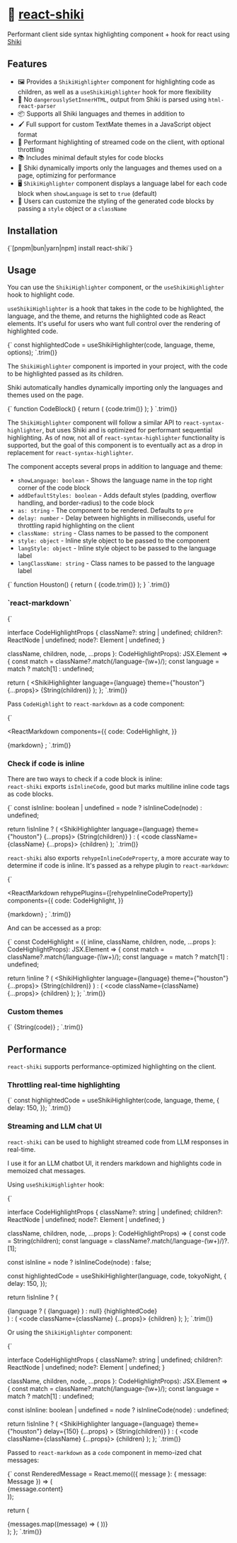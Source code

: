 

# 🎨 [react-shiki](https://npmjs.com/react-shiki)

Performant client side syntax highlighting component + hook
for react using [Shiki](https://shiki.matsu.io/)


## Features

- 🖼️ Provides a `ShikiHighlighter` component for highlighting code as children,
  as well as a `useShikiHighlighter` hook for more flexibility
- 🔐 No `dangerouslySetInnerHTML`, output from Shiki is parsed using `html-react-parser`
- 📦 Supports all Shiki languages and themes in addition to
- 🖌️ Full support for custom TextMate themes in a JavaScript object format
- 🚰 Performant highlighting of streamed code on the client, with optional throttling
- 📚 Includes minimal default styles for code blocks
- 🚀 Shiki dynamically imports only the languages and themes used on a page,
  optimizing for performance
- 🖥️ `ShikiHighlighter` component displays a language label for each code block
  when `showLanguage` is set to `true` (default)
- 🎨 Users can customize the styling of the generated code blocks by passing
  a `style` object or a `className`

## Installation

<ShikiHighlighter language="bash" theme="tokyo-night">
{`[pnpm|bun|yarn|npm] install react-shiki`}
</ShikiHighlighter>

## Usage

You can use the `ShikiHighlighter` component, or the `useShikiHighlighter` hook
to highlight code.

`useShikiHighlighter` is a hook that takes in the code to be highlighted, the
language, and the theme, and returns the highlighted code as React elements.
It's useful for users who want full control over the rendering of highlighted
code.

<ShikiHighlighter language="tsx" theme="ayu-dark">
{`
const highlightedCode = useShikiHighlighter(code, language, theme, options);
`.trim()}
</ShikiHighlighter>

The `ShikiHighlighter` component is imported in your project, with the code to
be highlighted passed as its children.

Shiki automatically handles dynamically importing only the languages and themes
used on the page.

<ShikiHighlighter language="tsx" theme="ayu-dark">
{`
function CodeBlock() {
  return (
    <ShikiHighlighter language="jsx" theme="ayu-dark">
      {code.trim()}
    </ShikiHighlighter>
  );
}
`.trim()}
</ShikiHighlighter>

The `ShikiHighlighter` component will follow a similar API to `react-syntax-highlighter`,
but uses Shiki and is optimized for performant sequential highlighting. As of now,
not all of `react-syntax-highlighter` functionality is supported, but the goal of
this component is to eventually act as a drop in replacement for `react-syntax-highlighter`.

The component accepts several props in addition to language and theme:

- `showLanguage: boolean` - Shows the language name in the top right corner of the code block
- `addDefaultStyles: boolean` - Adds default styles (padding, overflow handling, and border-radius) to the code block
- `as: string` - The component to be rendered. Defaults to `pre`
- `delay: number` - Delay between highlights in milliseconds, useful for throttling rapid highlighting on the client
- `className: string` - Class names to be passed to the component
- `style: object` - Inline style object to be passed to the component
- `langStyle: object` - Inline style object to be passed to the language label
- `langClassName: string` - Class names to be passed to the language label

<ShikiHighlighter language="tsx" theme="houston">
{`
function Houston() {
  return (
    <ShikiHighlighter
      language="jsx"
      className="code-block"
      theme="houston"
      showLanguage={false}
      addDefaultStyles={true}
      as="div"
      style={{
        textAlign: "left",
      }}
    >
      {code.trim()}
    </ShikiHighlighter>
  );
}
`.trim()}
</ShikiHighlighter>

### \`react-markdown\`

<ShikiHighlighter language="tsx" theme="andromeeda">
{`

interface CodeHighlightProps {
  className?: string | undefined;
  children?: ReactNode | undefined;
  node?: Element | undefined;
}

  className,
  children,
  node,
  ...props
}: CodeHighlightProps): JSX.Element => {
  const match = className?.match(/language-(\\w+)/);
  const language = match ? match[1] : undefined;

  return (
    <ShikiHighlighter language={language} theme={"houston"} {...props}>
      {String(children)}
    </ShikiHighlighter>
  );
};
`.trim()}
</ShikiHighlighter>

Pass `CodeHighlight` to `react-markdown` as a code component:

<ShikiHighlighter language="tsx" theme="rose-pine-moon">
{`

<ReactMarkdown
  components={{
    code: CodeHighlight,
  }}
>
  {markdown}
</ReactMarkdown>;
`.trim()}
</ShikiHighlighter>

### Check if code is inline

There are two ways to check if a code block is inline:  
`react-shiki` exports `isInlineCode`, good but marks multiline inline code tags as code blocks.

<ShikiHighlighter language="tsx" theme="material-theme-ocean">
{`
const isInline: boolean | undefined = node ? isInlineCode(node) : undefined;

return !isInline ? (
  <ShikiHighlighter language={language} theme={"houston"} {...props}>
    {String(children)}
  </ShikiHighlighter>
) : (
  <code className={className} {...props}>
    {children}
  </code>
);
`.trim()}
</ShikiHighlighter>

`react-shiki` also exports `rehypeInlineCodeProperty`, a more accurate way
to determine if code is inline.
It's passed as a rehype plugin to `react-markdown`:

<ShikiHighlighter language="tsx" theme="catppuccin-latte">
{`

<ReactMarkdown
  rehypePlugins={[rehypeInlineCodeProperty]}
  components={{
    code: CodeHighlight,
  }}
>
  {markdown}
</ReactMarkdown>;
`.trim()}
</ShikiHighlighter>

And can be accessed as a prop:

<ShikiHighlighter language="tsx" theme="vitesse-light">
{`
const CodeHighlight = ({
  inline,
  className,
  children,
  node,
  ...props
}: CodeHighlightProps): JSX.Element => {
  const match = className?.match(/language-(\\w+)/);
  const language = match ? match[1] : undefined;

  return !inline ? (
    <ShikiHighlighter language={language} theme={"houston"} {...props}>
      {String(children)}
    </ShikiHighlighter>
  ) : (
    <code className={className} {...props}>
      {children}
    </code>
  );
};
`.trim()}
</ShikiHighlighter>

### Custom themes

<ShikiHighlighter language="tsx" theme="snazzy-light">
{`

<ShikiHighlighter language="tsx" theme={tokyoNight}>
  {String(code)}
</ShikiHighlighter>;
`.trim()}
</ShikiHighlighter>

## Performance

`react-shiki` supports performance-optimized highlighting on the client.

### Throttling real-time highlighting

<ShikiHighlighter language="tsx" theme="night-owl">
{`
const highlightedCode = useShikiHighlighter(code, language, theme, {
  delay: 150,
});
`.trim()}
</ShikiHighlighter>

### Streaming and LLM chat UI

`react-shiki` can be used to highlight streamed code from LLM responses in real-time.

I use it for an LLM chatbot UI, it renders markdown and highlights code in memoized chat messages.

Using `useShikiHighlighter` hook:

<ShikiHighlighter language="tsx" theme="poimandres">
{`

interface CodeHighlightProps {
  className?: string | undefined;
  children?: ReactNode | undefined;
  node?: Element | undefined;
}

  className,
  children,
  node,
  ...props
}: CodeHighlightProps) => {
  const code = String(children);
  const language = className?.match(/language-(\\w+)/)?.[1];

  const isInline = node ? isInlineCode(node) : false;

  const highlightedCode = useShikiHighlighter(language, code, tokyoNight, {
    delay: 150,
  });

  return !isInline ? (
    <div
      className="shiki not-prose relative [&_pre]:overflow-auto 
      [&_pre]:rounded-lg [&_pre]:px-6 [&_pre]:py-5"
    >
      {language ? (
        <span
          className="absolute right-3 top-2 text-xs tracking-tighter
          text-muted-foreground/85"
        >
          {language}
        </span>
      ) : null}
      {highlightedCode}
    </div>
  ) : (
    <code className={className} {...props}>
      {children}
    </code>
  );
};
`.trim()}
</ShikiHighlighter>

Or using the `ShikiHighlighter` component:

<ShikiHighlighter language="tsx" theme="andromeeda">
{`

interface CodeHighlightProps {
  className?: string | undefined;
  children?: ReactNode | undefined;
  node?: Element | undefined;
}

  className,
  children,
  node,
  ...props
}: CodeHighlightProps): JSX.Element => {
  const match = className?.match(/language-(\\w+)/);
  const language = match ? match[1] : undefined;

  const isInline: boolean | undefined = node ? isInlineCode(node) : undefined;

  return !isInline ? (
    <ShikiHighlighter
      language={language}
      theme={"houston"}
      delay={150}
      {...props}
    >
      {String(children)}
    </ShikiHighlighter>
  ) : (
    <code className={className} {...props}>
      {children}
    </code>
  );
};
`.trim()}
</ShikiHighlighter>

Passed to `react-markdown` as a `code` component in memo-ized chat messages:

<ShikiHighlighter language="tsx" theme="synthwave-84">
{`
const RenderedMessage = React.memo(({ message }: { message: Message }) => (
  <div className={cn(messageStyles[message.role])}>
    <ReactMarkdown components={{ code: CodeHighlight }}>
      {message.content}
    </ReactMarkdown>
  </div>
));

  return (
    <div className="space-y-4">
      {messages.map((message) => (
        <RenderedMessage key={message.id} message={message} />
      ))}
    </div>
  );
};
`.trim()}
</ShikiHighlighter>

